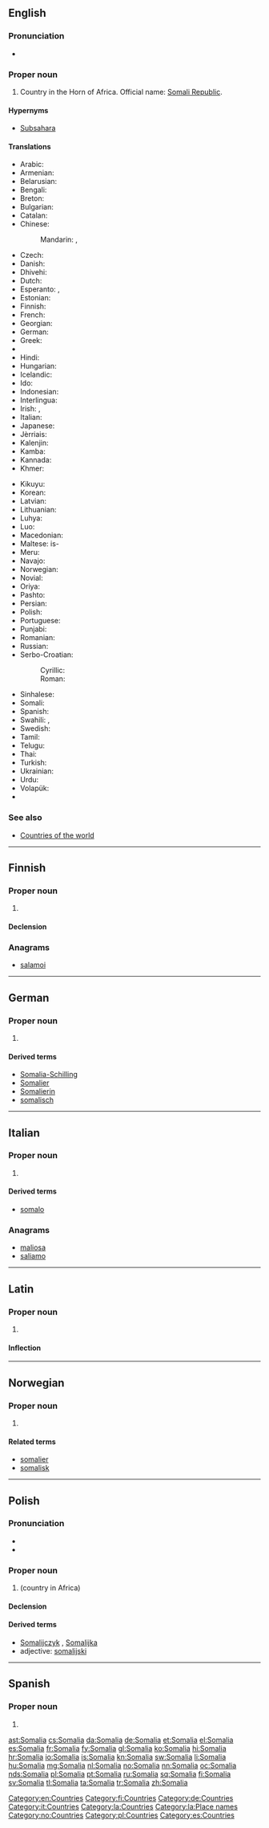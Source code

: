 {{also|Somália|Sómalía|Somàlia}}
==English==
{{wikipedia}}

===Pronunciation===
* {{rhymes|ɑːliə}}

===Proper noun===
{{en-proper noun}}

# Country in the Horn of Africa. Official name: [[Somali Republic]].

====Hypernyms====
*[[Subsahara]]

====Translations====
{{trans-top|country in the Horn of Africa}}
* Arabic: {{t|ar|الصومال‎|m|tr=al-ṣumāl}}
* Armenian: {{t|hy|Սոմալի|tr=Somali}}
* Belarusian: {{t|be|Самалі|f|tr=Samalí|sc=Cyrl}}
* Bengali: {{t|bn|সোমালিয়া|tr=somaliẏa|sc=Beng}}
* Breton: {{t|br|Somalia}}
* Bulgarian: {{t|bg|Сомалия|f|tr=Somálija|sc=Cyrl}}
* Catalan: {{t+|ca|Somàlia|f}}
* Chinese:
*: Mandarin: {{t|cmn|索馬里|sc=Hani}}, {{t+|cmn|索马里|tr=Suǒmǎlǐ|sc=Hani}}
* Czech: {{t+|cs|Somálsko|n}}
* Danish: {{t+|da|Somalia}}
* Dhivehi: {{t|dv|ސޯމާލިއާ|tr=sōmāliā|sc=Thaa}}
* Dutch: {{t+|nl|Somalië}}
* Esperanto: {{t|eo|Somalio}}, {{t|eo|Somalujo}}
* Estonian: {{t+|et|Somaalia}}
* Finnish: {{t+|fi|Somalia}}
* French: {{t+|fr|Somalie|f}}
* Georgian: {{t|ka|სომალი|tr=somali|sc=Geor}}
* German: {{t+|de|Somalia|n}}
* Greek: {{t|el|Σομαλία|f|tr=Somalía}}
* {{trreq|gu}}
* Hindi: {{t+|hi|सोमालिया|m|tr=somāliyā|sc=Deva}}
* Hungarian: {{t+|hu|Szomália}}
* Icelandic: {{t+|is|Sómalía|f}}
* Ido: {{t+|io|Somalia}}
* Indonesian: {{t|id|Somalia}}
* Interlingua: {{t|ia|Somalia}}
* Irish: {{t|ga|Somáil|f|alt=An tSomáil}}, {{t|ga|Poblacht na Somáile|f}}
* Italian: {{t|it|Somalia|f}}
* Japanese: {{t+|ja|ソマリア|tr=Somaria}}
* Jèrriais: {{t|roa-jer|Somalie|f}}
* Kalenjin: {{t|kln|Somalia}}
* Kamba: {{t|kam|Somalia}}
* Kannada: {{t+|kn|ಸೊಮಾಲಿಯ|sc=Knda|tr=somāliya}}
* Khmer: {{t|km|សូម៉ាលី|tr=soomaalii|sc=Khmr}}
{{trans-mid}}
* Kikuyu: {{t|ki|Somalia}}
* Korean: {{t+|ko|소말리아|tr=Somallia|sc=Hang}}
* Latvian: {{t+|lv|Somālija}}
* Lithuanian: {{t+|lt|Somalis}}
* Luhya: {{t|luy|Somalia}}
* Luo: {{t|luo|Somalia}}
* Macedonian: {{t+|mk|Сомалија|f|tr=Somálija}}
* Maltese: is-{{t|mt|Somalja}}
* Meru: {{t|mer|Somalia}}
* Navajo: {{t|nv|Soomáálii bikéyah}}
* Norwegian: {{t+|no|Somalia}}
* Novial: {{t|nov|Somalia}}
* Oriya: {{t|or|ସୋମାଲିଆ|sc=Orya|tr=sōmāliā}}
* Pashto: {{t|ps|سوماليا|f|tr=somālyā|sc=ps-Arab}}
* Persian: {{t+|fa|سومالی|tr=Sumâli|sc=fa-Arab}}
* Polish: {{t+|pl|Somalia|f}}
* Portuguese: {{t+|pt|Somália}}
* Punjabi: {{t|pa|ਸੋਮਾਲੀਆ|sc=Guru|tr=sōmālīā}}
* Romanian: {{t|ro|Somalia|f}}
* Russian: {{t|ru|Сомали|f|tr=Somalí}}
* Serbo-Croatian:
*: Cyrillic: {{t|sh|Сомалија|f}}
*: Roman: {{t|sh|Somalija|f}}
* Sinhalese: {{t|si|සෝමාලියාව|sc=Sinh}}
* Somali: {{t|so|Soomaaliya}}
* Spanish: {{t+|es|Somalia|f}}
* Swahili: {{t+|sw|Somalia}}, {{t|sw|Usomali}}
* Swedish: {{t+|sv|Somalia}}
* Tamil: {{t+|ta|சோமாலியா|sc=Taml|tr=cōmāliyā}}
* Telugu: {{t+|te|సొమాలియా|sc=Telu|tr=somāliyā}}
* Thai: {{t+|th|โซมาเลีย|tr=somalia}}
* Turkish: {{t+|tr|Somali}}
* Ukrainian: {{t+|uk|Сомалі|f|tr=Somalí|sc=Cyrl}}
* Urdu: {{t|ur|صومالیہ|m|tr=somāliyā|sc=ur-Arab}}
* Volapük: {{t+|vo|Somalän}}
* {{trreq|yi}}
{{trans-bottom}}

===See also===
* [[Appendix:Countries of the world|Countries of the world]]

[[Category:en:Countries]]

----

==Finnish==
{{wikipedia|lang=fi}}

===Proper noun===
{{fi-proper noun}}

# {{l|en|Somalia}}

====Declension====
{{fi-decl-kulkija|Somali|a|nopl=1}}

===Anagrams===
* [[salamoi#Finnish|salamoi]]

[[Category:fi:Countries]]

----

==German==
{{wikipedia|lang=de}}

===Proper noun===
{{head|de|proper noun|g=n|genitive|Somalias}}

# {{l|en|Somalia}}

====Derived terms====
* [[Somalia-Schilling]]
* [[Somalier]]
* [[Somalierin]]
* [[somalisch]]

[[Category:de:Countries]]

----

==Italian==
{{wikipedia|lang=it}}

===Proper noun===
{{it-proper noun|g=f}}

# {{l|en|Somalia}}

====Derived terms====
* [[somalo]]

===Anagrams===
* [[maliosa#Italian|maliosa]]
* [[saliamo#Italian|saliamo]]

[[Category:it:Countries]]

----

==Latin==
{{wikipedia|lang=la}}

===Proper noun===
{{la-proper noun|Somalia|Somaliae|Somaliae|f|first}}

# {{l|en|Somalia}}

====Inflection====
{{la-decl-1st-loc|num=sg|Somali}}

[[Category:la:Countries]]
[[Category:la:Place names]]

----

==Norwegian==

===Proper noun===
{{head|no|proper noun}}

# {{l|en|Somalia}}

====Related terms====
* [[somalier]]
* [[somalisk]]

[[Category:no:Countries]]

----

==Polish==

===Pronunciation===
* {{IPA|/sɔˈmalja/|lang=pl}}
* {{audio|Pl-Somalia.ogg|audio}}

===Proper noun===
{{head|pl|proper noun|g=f}}

# {{l|en|Somalia}} (country in Africa)

====Declension====
{{pl-decl-noun-sing
|Somalia
|Somalii
|Somalii
|Somalię
|Somalią
|Somalii
|Somalio
}}

====Derived terms====
* [[Somalijczyk]] {{g|m}}, [[Somalijka]] {{g|f}}
* adjective: [[somalijski]]

[[Category:pl:Countries]]

----

==Spanish==
{{wikipedia|lang=es}}

===Proper noun===
{{es-proper noun|f}}

# {{l|en|Somalia}}

[[Category:es:Countries]]

[[ast:Somalia]]
[[cs:Somalia]]
[[da:Somalia]]
[[de:Somalia]]
[[et:Somalia]]
[[el:Somalia]]
[[es:Somalia]]
[[fr:Somalia]]
[[fy:Somalia]]
[[gl:Somalia]]
[[ko:Somalia]]
[[hi:Somalia]]
[[hr:Somalia]]
[[io:Somalia]]
[[is:Somalia]]
[[kn:Somalia]]
[[sw:Somalia]]
[[li:Somalia]]
[[hu:Somalia]]
[[mg:Somalia]]
[[nl:Somalia]]
[[no:Somalia]]
[[nn:Somalia]]
[[oc:Somalia]]
[[nds:Somalia]]
[[pl:Somalia]]
[[pt:Somalia]]
[[ru:Somalia]]
[[sq:Somalia]]
[[fi:Somalia]]
[[sv:Somalia]]
[[tl:Somalia]]
[[ta:Somalia]]
[[tr:Somalia]]
[[zh:Somalia]]